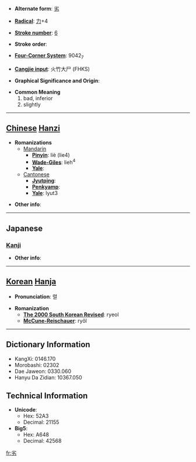 * '''Alternate form''': [[劣]]

* '''[[Wiktionary:Chinese radical index| Radical]]''': [[Wiktionary:Chinese radical index 力|力]]+4

* '''[[Wiktionary:Chinese total strokes index|Stroke number]]''': [[Wiktionary:Chinese total strokes index 6|6]]

* '''Stroke order''': 

* '''[[Wiktionary:Chinese four corner index|Four-Corner System]]''': 9042<sub>7</sub>

* '''[[Wiktionary:Chinese Cangjie index|Cangjie input]]''': 火竹大尸 (FHKS)

* '''Graphical Significance and Origin''': 

* '''Common Meaning'''
*#bad, inferior
*# slightly


----

== [[Chinese]] [[Hanzi]] ==

* '''Romanizations'''
** [[Mandarin]]
*** '''[[Pinyin]]''': liè (lie4)
*** '''[[Wade-Giles]]''': lieh<sup>4</sup>
*** '''[[Yale]]''': 
**[[Cantonese]]
***'''[[Jyutping]]''':
***'''[[Penkyamp]]''': 
***'''[[Yale]]''': lyut3

* '''Other info''': 

----

==Japanese==
===[[Kanji]]===
{{kanji|on readings=[[れつ]] (retsu)|kun readings=[[おとる]] (otoru)}}

* '''Other info''':  

----

== [[Korean]] [[Hanja]] ==

* '''Pronunciation''': 렬

* '''Romanization'''
** '''[[The 2000 South Korean Revised Romanization|The 2000 South Korean Revised]]''': ryeol
** '''[[McCune-Reischauer]]''': ryŏl

----

== Dictionary Information ==

* KangXi: 0146.170
* Morobashi: 02302
* Dae Jaweon: 0330.060
* Hanyu Da Zidian: 10367.050

== Technical Information ==

* '''Unicode''':
** Hex: 52A3
** Decimal: 21155
* '''Big5''':
** Hex: A648
** Decimal: 42568

[[fr:劣]]